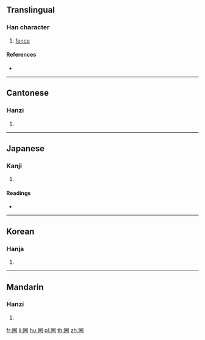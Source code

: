 {{character info/new}}
==Translingual==

===Han character===
{{Han char|rn=31|rad=囗|as=09|sn=12|four=60227|canj=WUMB|ids=⿴囗耑}}

# [[fence]]

====References====
* {{Han ref|kx=0219.240|dkj=04804|dj=0451.020|hdz=10722.120|uh=570C|ud=22284|bh=D87C|bd=55420}}

----

==Cantonese==

===Hanzi===
{{yue-hanzi|jyut=[[cyun2]], [[cyun4]], [[seoi4]]|y=chyun2, chyun4, seui4}}

# {{defn|lang=yue|sort=囗09}}

----

==Japanese==

===Kanji===
{{ja-kanji|grade=|rs=囗09}}

# {{defn|lang=ja|sort=囗09}}

====Readings====
* {{ja-readings|on=[[せん]] (sen), [[ぜん]] (zen), [[すい]] (sui), [[ずい]] (zui)|kun=[[まるい]] (marui), [[かご]] (kago)}}

----

==Korean==

===Hanja===
{{ko-hanja|hangeul=천|rv=cheon|mr=ch'ŏn}}

# {{defn|lang=ko|sort=囗09}}

----

==Mandarin==

===Hanzi===
{{cmn-hanzi|pin=[[chuán]] ([[chuan2]])|wg=ch'uan<sup>2</sup>}}

# {{defn|lang=cmn|sort=囗09}}

[[fr:圌]]
[[li:圌]]
[[hu:圌]]
[[pl:圌]]
[[th:圌]]
[[zh:圌]]
